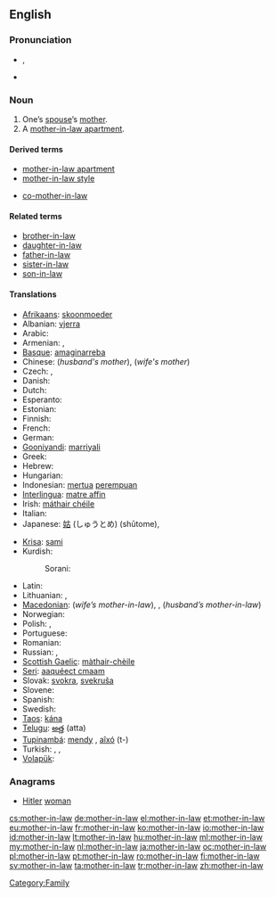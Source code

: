 ==English==
{{wikipedia}}

{{rfe}}

===Pronunciation===
* {{a|UK}} {{IPA|/ˈmʌð.ə(ɹ).ɪnˌlɔː/}}, {{SAMPA|/"mVD.@(r).In%lO:/}}
* {{audio|en-us-mother-in-law.ogg|Audio (US)}}

===Noun===
{{en-noun|sg=[[mother]]-[[in-law]]|pl=mothers-in-law}}

# One’s [[spouse]]’s [[mother]].
# A [[mother-in-law apartment]].

====Derived terms====
* [[mother-in-law apartment]]
* [[mother-in-law style]]
* {{uncommon}} [[co-mother-in-law]]

====Related terms====
* [[brother-in-law]]
* [[daughter-in-law]]
* [[father-in-law]]
* [[sister-in-law]]
* [[son-in-law]]

====Translations====
{{trans-top|spouse’s mother}}
* [[Afrikaans]]: [[skoonmoeder]]
* Albanian: [[vjerra]] {{f}}
* Arabic: {{t|ar|حماة|f|tr=Hamaah}}
* Armenian: {{qualifier|wife's mother-in-law}} {{t-|hy|սկեսուր|tr=skesur}}, {{qualifier|husband's mother-in-law}} {{t-|hy|զոքանչ|tr=zok'anč}}
* [[Basque]]: [[amaginarreba]]
* Chinese: {{t-|cmn|婆婆|tr=pópo|sc=Hani}} (''husband's mother''), {{t|cmn|岳母|tr=yuèmǔ|sc=Hani}} (''wife's mother'')
* Czech: {{t+|cs|tchýně|f}}, {{t+|cs|tchyně|f}}
* Danish: {{t|da|svigermor}}
* Dutch: {{t+|nl|schoonmoeder|f}}
* Esperanto: {{t+|eo|bopatrino|xs=Esperanto}}
* Estonian: {{t+|et|ämm}}
* Finnish: {{t+|fi|anoppi}}
* French: {{t+|fr|belle-mère|f}}
* German: {{t+|de|Schwiegermutter|f}}
* [[Gooniyandi]]: [[marriyali]]
* Greek: {{t+|el|πεθερά|f}}
* Hebrew: {{t+|he|חמות|f|alt=חָמוֹת|tr=khamót}}
* Hungarian: {{t+|hu|anyós}}
* Indonesian: [[mertua]] [[perempuan]]
* [[Interlingua]]: [[matre affin]]
* Irish: [[máthair chéile]]
* Italian: {{t+|it|suocera|f}}
* Japanese: [[姑]] (しゅうとめ) (shūtome), {{t+|ja|義母|tr=gibo}}
{{trans-mid}}
* [[Krisa]]: [[sami]] {{qualifier|husband’s mother}}
* Kurdish:
*: Sorani: {{t|ku|خه‌سو|tr=xesu|sc=ku-Arab}}
* Latin: {{t-|la|socrus|f}}
* Lithuanian: {{t|lt|uošvė|xs=Lithuanian}},  {{t-|lt|anyta|xs=Lithuanian}}
* [[Macedonian]]: {{t|mk|свекрва|f|tr=svékrva}} (''wife’s mother-in-law''), {{t|mk|тешта|f|tr=téšta}},  {{t-|mk|баба|f|tr=bába}} (''husband’s mother-in-law'')
* Norwegian: {{t|no|svigermor|f}}
* Polish: {{t+|pl|teściowa|f}}, {{t|pl|świekra|f}} {{italbrac|archaic; husband's mother}}
* Portuguese: {{t+|pt|sogra|f}}
* Romanian: {{t+|ro|soacră|f}}
* Russian: {{italbrac|husband's mother}} {{t+|ru|свекровь|f|tr=svekróv'}}, {{italbrac|wife's mother}} {{t+|ru|тёща|f|tr=tjóšča}}
* [[Scottish Gaelic]]: [[màthair-chèile]]
* [[Seri]]: [[aaquéect cmaam]] {{qualifier|of a male}}
* Slovak: [[svokra]], [[svekruša]] {{f}}
* Slovene: {{t+|sl|tašča|f}}
* Spanish: {{t+|es|suegra|f}}
* Swedish: {{t+|sv|svärmor|c}}
* [[Taos]]: [[kána]]
* [[Telugu]]: [[అత్త]] (atta)
* [[Tupinambá]]: [[mendy]] {{qualifier|wife’s mother-in-law}}, [[aîxó]] (t-) {{qualifier|husband’s mother-in-law}}
* Turkish: {{t+|tr|kaynana}},  {{t|tr|kayınvalide}}, {{t|tr|hanımanne}}
* [[Volapük]]: {{t|vo|lümot}}
{{trans-bottom}}

===Anagrams===
* [[Hitler]] [[woman]]

[[Category:Family]]

[[cs:mother-in-law]]
[[de:mother-in-law]]
[[el:mother-in-law]]
[[et:mother-in-law]]
[[eu:mother-in-law]]
[[fr:mother-in-law]]
[[ko:mother-in-law]]
[[io:mother-in-law]]
[[id:mother-in-law]]
[[lt:mother-in-law]]
[[hu:mother-in-law]]
[[ml:mother-in-law]]
[[my:mother-in-law]]
[[nl:mother-in-law]]
[[ja:mother-in-law]]
[[oc:mother-in-law]]
[[pl:mother-in-law]]
[[pt:mother-in-law]]
[[ro:mother-in-law]]
[[fi:mother-in-law]]
[[sv:mother-in-law]]
[[ta:mother-in-law]]
[[tr:mother-in-law]]
[[zh:mother-in-law]]